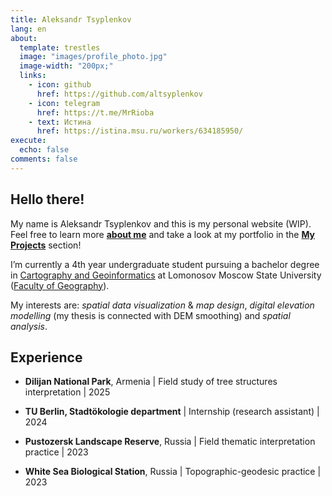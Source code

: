 ```yaml
---
title: Aleksandr Tsyplenkov
lang: en
about:
  template: trestles
  image: "images/profile_photo.jpg"
  image-width: "200px;"
  links:
    - icon: github
      href: https://github.com/altsyplenkov
    - icon: telegram
      href: https://t.me/MrRioba
    - text: Истина
      href: https://istina.msu.ru/workers/634185950/
execute:
  echo: false
comments: false
---
```


:::{.column-body-outset}

## Hello there! 

My name is Aleksandr Tsyplenkov and this is my personal website (WIP). Feel free to learn more [**about me**](./about.qmd) and take a look at my portfolio in the [**My Projects**](./projects.qmd) section!

I'm currently a 4th year undergraduate student pursuing a bachelor degree in [Cartography and Geoinformatics](https://carto.geogr.msu.ru/site/) at Lomonosov Moscow State University ([Faculty of Geography](https://www.eng.geogr.msu.ru/?changed_lang=true)).

My interests are: *spatial data visualization* & *map design*, *digital elevation modelling* (my thesis is connected with DEM smoothing) and *spatial analysis*.


## Experience

- **Dilijan National Park**, Armenia | Field study of tree structures interpretation | 2025

- **TU Berlin, Stadtökologie department** | Internship (research assistant) | 2024

- **Pustozersk Landscape Reserve**, Russia | Field thematic interpretation practice | 2023

- **White Sea Biological Station**, Russia | Topographic-geodesic practice | 2023

:::